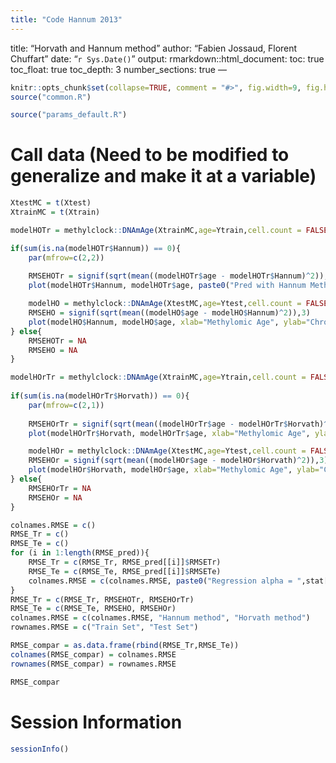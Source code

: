 ---
title: "Code Hannum 2013"
---
title: "Horvath and Hannum method"
author: "Fabien Jossaud, Florent Chuffart"
date: "`r Sys.Date()`"
output: 
  rmarkdown::html_document:
    toc: true
    toc_float: true
    toc_depth: 3
    number_sections: true
---


```{r include=FALSE}
knitr::opts_chunk$set(collapse=TRUE, comment = "#>", fig.width=9, fig.height=6, eval=TRUE, echo=TRUE, results="verbatim")
source("common.R")
```

```{r params}
source("params_default.R")
```

# Call data (Need to be modified to generalize and make it at a variable)


```{r methylclock}

XtestMC = t(Xtest)
XtrainMC = t(Xtrain)

modelHOTr = methylclock::DNAmAge(XtrainMC,age=Ytrain,cell.count = FALSE, clocks = "Hannum")

if(sum(is.na(modelHOTr$Hannum)) == 0){
	par(mfrow=c(2,2))
	
	RMSEHOTr = signif(sqrt(mean((modelHOTr$age - modelHOTr$Hannum)^2)),3)
	plot(modelHOTr$Hannum, modelHOTr$age, paste0("Pred with Hannum Method on Train Set, RMSE = ",RMSEHOTr))

	modelHO = methylclock::DNAmAge(XtestMC,age=Ytest,cell.count = FALSE, clocks = "Hannum")
	RMSEHO = signif(sqrt(mean((modelHO$age - modelHO$Hannum)^2)),3)
	plot(modelHO$Hannum, modelHO$age, xlab="Methylomic Age", ylab="Chronological Age", main=paste0("Pred with Hannum Method on Test Set, RMSE = ",RMSEHO))
} else{
	RMSEHOTr = NA
	RMSEHO = NA
}

modelHOrTr = methylclock::DNAmAge(XtrainMC,age=Ytrain,cell.count = FALSE, clocks = "Horvath")
	
if(sum(is.na(modelHOrTr$Horvath)) == 0){
	par(mfrow=c(2,1))
	
	RMSEHOrTr = signif(sqrt(mean((modelHOrTr$age - modelHOrTr$Horvath)^2)),3)
	plot(modelHOrTr$Horvath, modelHOrTr$age, xlab="Methylomic Age", ylab="Chronological Age", main=paste0("Pred with Horvath Method on Train Set, RMSE = ",RMSEHOrTr))

	modelHOr = methylclock::DNAmAge(XtestMC,age=Ytest,cell.count = FALSE, clocks = "Horvath")
	RMSEHOr = signif(sqrt(mean((modelHOr$age - modelHOr$Horvath)^2)),3)
	plot(modelHOr$Horvath, modelHOr$age, xlab="Methylomic Age", ylab="Chronological Age", main=paste0("Pred with Horvath Method on Test Set, RMSE = ",RMSEHOr))
} else{
	RMSEHOrTr = NA
	RMSEHOr = NA
}

colnames.RMSE = c()
RMSE_Tr = c()
RMSE_Te = c()
for (i in 1:length(RMSE_pred)){ 
	RMSE_Tr = c(RMSE_Tr, RMSE_pred[[i]]$RMSETr)
	RMSE_Te = c(RMSE_Te, RMSE_pred[[i]]$RMSETe)
	colnames.RMSE = c(colnames.RMSE, paste0("Regression alpha = ",stat[[i]]$alpha))
}
RMSE_Tr = c(RMSE_Tr, RMSEHOTr, RMSEHOrTr)
RMSE_Te = c(RMSE_Te, RMSEHO, RMSEHOr)
colnames.RMSE = c(colnames.RMSE, "Hannum method", "Horvath method")
rownames.RMSE = c("Train Set", "Test Set")

RMSE_compar = as.data.frame(rbind(RMSE_Tr,RMSE_Te))
colnames(RMSE_compar) = colnames.RMSE
rownames(RMSE_compar) = rownames.RMSE

RMSE_compar

```


# Session Information

```{r, results="verbatim"}
sessionInfo()
```

